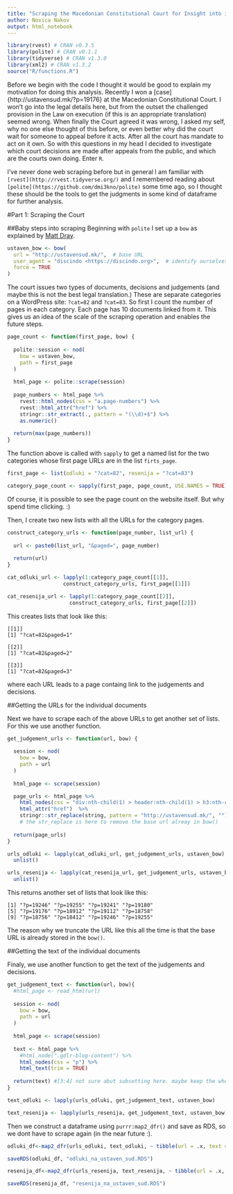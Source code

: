 ```yaml
---
title: "Scraping the Macedonian Constitutional Court for Insight into its Work"
author: Novica Nakov
output: html_notebook
---
```





```r
library(rvest) # CRAN v0.3.5
library(polite) # CRAN v0.1.1
library(tidyverse) # CRAN v1.3.0
library(xml2) # CRAN v1.3.2
source("R/functions.R")
```

Before we begin with the code I thought it would be good to explain my motivation for doing this analysis. Recently I won a [case]{http://ustavensud.mk/?p=19176} at the Macedonian Constitutional Court. I won't go into the legal details here, but from the outset the challenged provision in the Law on execution (if this is an appropriate translation) seemed wrong.  When finally the Court agreed it was wrong, I asked my self, why no one else thought of this before, or even better why did the court wait for someone to appeal before it acts. After all the court has mandate to act on it own. So with this questions in my head I decided to investigate which court decisions are made after appeals from the public, and which are the courts own doing. Enter `R`.

I've never done web scraping before but in general I am familiar with `[rvest](http://rvest.tidyverse.org/)` and I remembered reading about `[polite](https://github.com/dmi3kno/polite)` some time ago, so I thought these should be the tools to get the judgments in some kind of dataframe for further analysis.


#Part 1: Scraping the Court

##Baby steps into scraping 
Beginning with `polite` I set up a `bow` as explained by [Matt Dray](https://www.rostrum.blog/2019/03/04/polite-webscrape/).

```r
ustaven_bow <- bow(
  url = "http://ustavensud.mk/",  # base URL
  user_agent = "discindo <https://discindo.org>",  # identify ourselves
  force = TRUE
)
```


The court issues two types of documents, decisions and judgements (and maybe this is not the best legal translation.) These are separate categories on a WordPress site: `?cat=82` and `?cat=83`. So first I count the number of pages in each category. Each page has 10 documents linked from it. This gives us an idea of the scale of the scraping operation and enables the future steps.


```r
page_count <- function(first_page, bow) {
  
  polite::session <- nod(
    bow = ustaven_bow,
    path = first_page
  )
  
  html_page <- polite::scrape(session)
  
  page_numbers <- html_page %>% 
    rvest::html_nodes(css = "a.page-numbers") %>% 
    rvest::html_attr("href") %>% 
    stringr::str_extract(., pattern = "(\\d)+$") %>% 
    as.numeric()
  
  return(max(page_numbers))
}
```


The function above is called with `sapply` to get a named list for the two categories whose first page URLs are in the list `firts_page`.

```r

first_page <- list(odluki = "?cat=82", resenija = "?cat=83")

category_page_count <- sapply(first_page, page_count, USE.NAMES = TRUE)
```

Of course, it is possible to see the page count on the website itself. But why spend time clicking. :) 

Then, I create two new lists with all the URLs for the category pages.

```r
construct_category_urls <- function(page_number, list_url) {
  
  url <- paste0(list_url, "&paged=", page_number)
  
  return(url)
}

cat_odluki_url <- lapply(1:category_page_count[[1]], 
                  construct_category_urls, first_page[[1]])

cat_resenija_url <- lapply(1:category_page_count[[2]], 
                    construct_category_urls, first_page[[2]])
```

This creates lists that look like this:

```
[[1]]
[1] "?cat=82&paged=1"

[[2]]
[1] "?cat=82&paged=2"

[[3]]
[1] "?cat=82&paged=3"
```

where each URL leads to a page containg link to the judgements and decisions.

##Getting the URLs for the individual documents

Next we have to scrape each of the above URLs to get another set of lists. For this we use another function.

```r
get_judgement_urls <- function(url, bow) {
  
  session <- nod(
    bow = bow,
    path = url
  )
  
  html_page <- scrape(session)

  page_urls <- html_page %>% 
    html_nodes(css = "div:nth-child(1) > header:nth-child(1) > h3:nth-child(1) > a:nth-child(1)") %>% 
    html_attr("href")  %>% 
    stringr::str_replace(string, pattern = "http://ustavensud.mk/", "")
    # the str_replace is here to remove the base url alreay in bow()
  
  return(page_urls)
}

urls_odluki <- lapply(cat_odluki_url, get_judgement_urls, ustaven_bow) %>% 
  unlist()

urls_resenija <- lapply(cat_resenija_url, get_judgement_urls, ustaven_bow) %>% 
  unlist()
```

This returns another set of lists that look like this:
```
[1] "?p=19246" "?p=19255" "?p=19241" "?p=19180"
[5] "?p=19176" "?p=18912" "?p=19112" "?p=18758"
[9] "?p=18756" "?p=18412" "?p=19246" "?p=19255"
```
The reason why we truncate the URL like this all the time is that the base URL is already stored in the `bow()`.


##Getting the text of the individual documents

Finaly, we use another function to get the text of the judgements and decisions.

```r
get_judgement_text <- function(url, bow){
  #html_page <- read_html(url)
  
  session <- nod(
    bow = bow,
    path = url
  )
  
  html_page <- scrape(session)
  
  text <- html_page %>% 
    #html_node(".gdlr-blog-content") %>% 
    html_nodes(css = "p") %>% 
    html_text(trim = TRUE) 
  
  return(text) #[3:4] not sure abut subsetting here. maybe keep the whole text.
}

text_odluki <- lapply(urls_odluki, get_judgement_text, ustaven_bow) 

text_resenija <- lapply(urls_resenija, get_judgement_text, ustaven_bow) 
```

Then we construct a dataframe using `purrr:map2_dfr()` and save as RDS, so we dont have to scrape again (in the near future :).

```r

odluki_df<-map2_dfr(urls_odluki, text_odluki, ~ tibble(url = .x, text = .y))

saveRDS(odluki_df, "odluki_na_ustaven_sud.RDS")

resenija_df<-map2_dfr(urls_resenija, text_resenija, ~ tibble(url = .x, text = .y))

saveRDS(resenija_df, "resenija_na_ustaven_sud.RDS")

```

